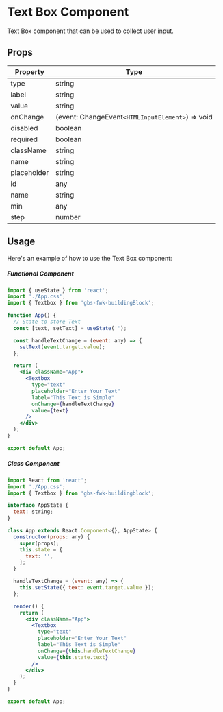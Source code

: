 # Text Box Component

Text Box component that can be used to collect user input.

## Props

| Property    | Type                                             |
| ----------- | ------------------------------------------------ |
| type        | string                                           |
| label       | string                                           |
| value       | string                                           |
| onChange    | (event: ChangeEvent`<HTMLInputElement>`) => void |
| disabled    | boolean                                          |
| required    | boolean                                          |
| className   | string                                           |
| name        | string                                           |
| placeholder | string                                           |
| id          | any                                              |
| name        | string                                           |
| min         | any                                              |
| step        | number                                           |

## Usage

Here's an example of how to use the Text Box component:

##### Functional Component

```jsx copy filename="App.tsx"
import { useState } from 'react';
import './App.css';
import { Textbox } from 'gbs-fwk-buildingBlock';

function App() {
  // State to store Text
  const [text, setText] = useState('');

  const handleTextChange = (event: any) => {
    setText(event.target.value);
  };

  return (
    <div className="App">
      <Textbox
        type="text"
        placeholder="Enter Your Text"
        label="This Text is Simple"
        onChange={handleTextChange}
        value={text}
      />
    </div>
  );
}

export default App;
```

##### Class Component

```jsx copy filename="App.tsx"
import React from 'react';
import './App.css';
import { Textbox } from 'gbs-fwk-buildingblock';

interface AppState {
  text: string;
}

class App extends React.Component<{}, AppState> {
  constructor(props: any) {
    super(props);
    this.state = {
      text: '',
    };
  }

  handleTextChange = (event: any) => {
    this.setState({ text: event.target.value });
  };

  render() {
    return (
      <div className="App">
        <Textbox
          type="text"
          placeholder="Enter Your Text"
          label="This Text is Simple"
          onChange={this.handleTextChange}
          value={this.state.text}
        />
      </div>
    );
  }
}

export default App;
```
